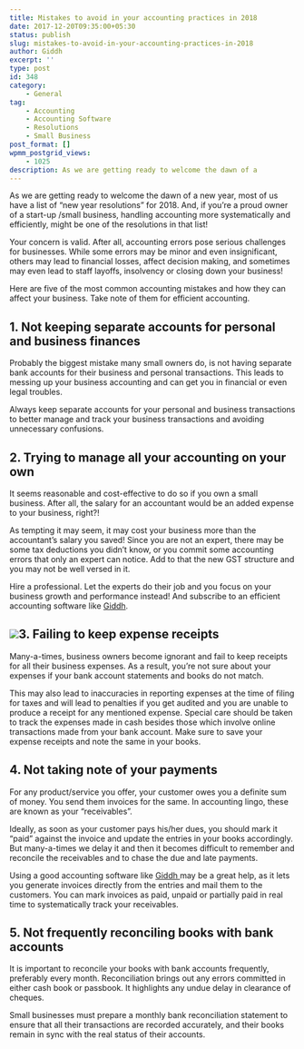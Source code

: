 ```yaml
---
title: Mistakes to avoid in your accounting practices in 2018
date: 2017-12-20T09:35:00+05:30
status: publish
slug: mistakes-to-avoid-in-your-accounting-practices-in-2018
author: Giddh
excerpt: ''
type: post
id: 348
category:
    - General
tag:
    - Accounting
    - Accounting Software
    - Resolutions
    - Small Business
post_format: []
wpmm_postgrid_views:
    - 1025
description: As we are getting ready to welcome the dawn of a
---
```

As we are getting ready to welcome the dawn of a new year, most of us have a list of “new year resolutions” for 2018. And, if you’re a proud owner of a start-up /small business, handling accounting more systematically and efficiently, might be one of the resolutions in that list!

Your concern is valid. After all, accounting errors pose serious challenges for businesses. While some errors may be minor and even insignificant, others may lead to financial losses, affect decision making, and sometimes may even lead to staff layoffs, insolvency or closing down your business!

Here are five of the most common accounting mistakes and how they can affect your business. Take note of them for efficient accounting.

**1. Not keeping separate accounts for personal and business finances**
-----------------------------------------------------------------------

Probably the biggest mistake many small owners do, is not having separate bank accounts for their business and personal transactions. This leads to messing up your business accounting and can get you in financial or even legal troubles.

Always keep separate accounts for your personal and business transactions to better manage and track your business transactions and avoiding unnecessary confusions.

**2. Trying to manage all your accounting on your own**
-------------------------------------------------------

It seems reasonable and cost-effective to do so if you own a small business. After all, the salary for an accountant would be an added expense to your business, right?!

As tempting it may seem, it may cost your business more than the accountant’s salary you saved! Since you are not an expert, there may be some tax deductions you didn’t know, or you commit some accounting errors that only an expert can notice. Add to that the new GST structure and you may not be well versed in it.

Hire a professional. Let the experts do their job and you focus on your business growth and performance instead! And subscribe to an efficient accounting software like [Giddh](https://giddh.com/).

<img class="wp-block-image size-large" src = "https://miro.medium.com/max/1536/1*I0_RV0MjiF4sZpMj4FUZ3g.jpeg" />**3. Failing to keep expense receipts**
---------------------------------------

Many-a-times, business owners become ignorant and fail to keep receipts for all their business expenses. As a result, you’re not sure about your expenses if your bank account statements and books do not match.

This may also lead to inaccuracies in reporting expenses at the time of filing for taxes and will lead to penalties if you get audited and you are unable to produce a receipt for any mentioned expense. Special care should be taken to track the expenses made in cash besides those which involve online transactions made from your bank account. Make sure to save your expense receipts and note the same in your books.

**4. Not taking note of your payments**
---------------------------------------

For any product/service you offer, your customer owes you a definite sum of money. You send them invoices for the same. In accounting lingo, these are known as your “receivables”.

Ideally, as soon as your customer pays his/her dues, you should mark it “paid” against the invoice and update the entries in your books accordingly. But many-a-times we delay it and then it becomes difficult to remember and reconcile the receivables and to chase the due and late payments.

Using a good accounting software like [Giddh ](https://giddh.com/)may be a great help, as it lets you generate invoices directly from the entries and mail them to the customers. You can mark invoices as paid, unpaid or partially paid in real time to systematically track your receivables.

**5. Not frequently reconciling books with bank accounts**
----------------------------------------------------------

It is important to reconcile your books with bank accounts frequently, preferably every month. Reconciliation brings out any errors committed in either cash book or passbook. It highlights any undue delay in clearance of cheques.

Small businesses must prepare a monthly bank reconciliation statement to ensure that all their transactions are recorded accurately, and their books remain in sync with the real status of their accounts.